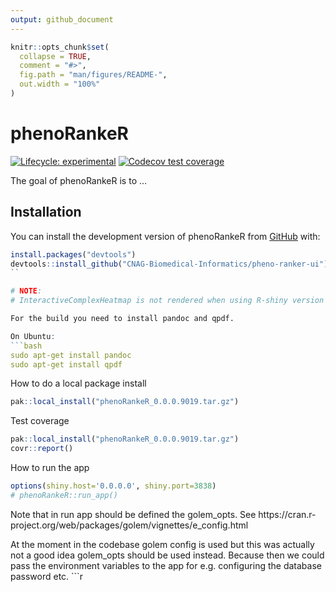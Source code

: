 ```yaml
---
output: github_document
---
```


<!-- README.md is generated from README.Rmd. Please edit that file -->

```r
knitr::opts_chunk$set(
  collapse = TRUE,
  comment = "#>",
  fig.path = "man/figures/README-",
  out.width = "100%"
)
```

# phenoRankeR

<!-- badges: start -->
[![Lifecycle: experimental](https://img.shields.io/badge/lifecycle-experimental-orange.svg)](https://lifecycle.r-lib.org/articles/stages.html#experimental)
[![Codecov test coverage](https://codecov.io/gh/bag-cnag/pheno-ranker/branch/main/graph/badge.svg)](https://app.codecov.io/gh/bag-cnag/pheno-ranker?branch=main)
<!-- badges: end -->

The goal of phenoRankeR is to ...

## Installation

You can install the development version of phenoRankeR from [GitHub](https://github.com/) with:

``` r
install.packages("devtools")
devtools::install_github("CNAG-Biomedical-Informatics/pheno-ranker-ui")
``

# NOTE:
# InteractiveComplexHeatmap is not rendered when using R-shiny version > 1.7.4.1

For the build you need to install pandoc and qpdf. 

On Ubuntu:
```bash
sudo apt-get install pandoc
sudo apt-get install qpdf
```

How to do a local package install
```r
pak::local_install("phenoRankeR_0.0.0.9019.tar.gz")
```

Test coverage
```r
pak::local_install("phenoRankeR_0.0.0.9019.tar.gz")
covr::report()
```


How to run the app
```r
options(shiny.host='0.0.0.0', shiny.port=3838)
# phenoRankeR::run_app()
```

Note that in run app should be defined the golem_opts. See
https://cran.r-project.org/web/packages/golem/vignettes/e_config.html

At the moment in the codebase golem config is used
but this was actually not a good idea golem_opts should be used instead.
Because then we could pass the environment variables to the app
for e.g. configuring the database password etc.
```r